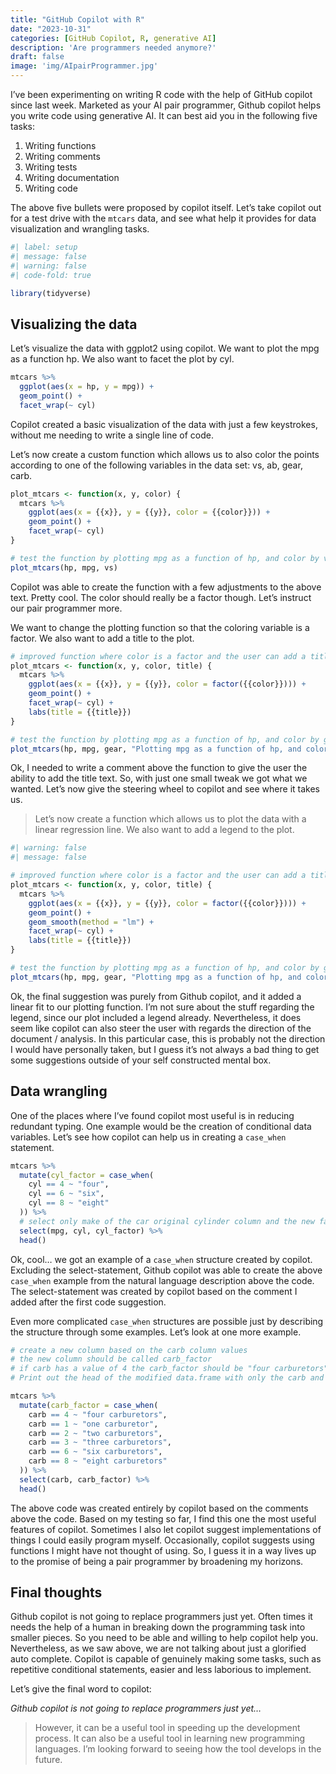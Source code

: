 ```yaml
---
title: "GitHub Copilot with R"
date: "2023-10-31"
categories: [GitHub Copilot, R, generative AI]
description: 'Are programmers needed anymore?'
draft: false
image: 'img/AIpairProgrammer.jpg'
---
```


I've been experimenting on writing R code with the help of GitHub copilot since last week. Marketed as your AI pair programmer, Github copilot helps you write code using generative AI. It can best aid you in the following five tasks:

1) Writing functions
2) Writing comments
3) Writing tests
4) Writing documentation
5) Writing code


The above five bullets were proposed by copilot itself. Let's take copilot out for a test drive with the `mtcars` data, and see what help it provides for data visualization and wrangling tasks.

```r
#| label: setup
#| message: false
#| warning: false
#| code-fold: true

library(tidyverse)

```

## Visualizing the data

Let's visualize the data with ggplot2 using copilot. We want to plot the mpg as a function hp. We also want to facet the plot by cyl.

```r
mtcars %>% 
  ggplot(aes(x = hp, y = mpg)) +
  geom_point() +
  facet_wrap(~ cyl)

```

Copilot created a basic visualization of the data with just a few keystrokes, without me needing to write a single line of code.


Let's now create a custom function which allows us to also color the points according to one of the following variables in the data set: vs, ab, gear, carb.

```r

plot_mtcars <- function(x, y, color) {
  mtcars %>% 
    ggplot(aes(x = {{x}}, y = {{y}}, color = {{color}})) +
    geom_point() +
    facet_wrap(~ cyl)
}

# test the function by plotting mpg as a function of hp, and color by vs
plot_mtcars(hp, mpg, vs)

```

Copilot was able to create the function with a few adjustments to the above text. Pretty cool. The color should really be a factor though. Let's instruct our pair programmer more.

We want to change the plotting function so that the coloring variable is a factor. We also want to add a title to the plot.

```r
# improved function where color is a factor and the user can add a title
plot_mtcars <- function(x, y, color, title) {
  mtcars %>% 
    ggplot(aes(x = {{x}}, y = {{y}}, color = factor({{color}}))) +
    geom_point() +
    facet_wrap(~ cyl) +
    labs(title = {{title}})
}

# test the function by plotting mpg as a function of hp, and color by gear
plot_mtcars(hp, mpg, gear, "Plotting mpg as a function of hp, and color by gear")

```

Ok, I needed to write a comment above the function to give the user the ability to add the title text. So, with just one small tweak we got what we wanted. Let's now give the steering wheel to copilot and see where it takes us.

> Let's now create a function which allows us to plot the data with a linear regression line. We also want to add a legend to the plot.

```r
#| warning: false
#| message: false

# improved function where color is a factor and the user can add a title
plot_mtcars <- function(x, y, color, title) {
  mtcars %>% 
    ggplot(aes(x = {{x}}, y = {{y}}, color = factor({{color}}))) +
    geom_point() +
    geom_smooth(method = "lm") +
    facet_wrap(~ cyl) +
    labs(title = {{title}})
}

# test the function by plotting mpg as a function of hp, and color by gear
plot_mtcars(hp, mpg, gear, "Plotting mpg as a function of hp, and color by gear")

```

Ok, the final suggestion was purely from Github copilot, and it added a linear fit to our plotting function. I'm not sure about the stuff regarding the legend, since our plot included a legend already. Nevertheless, it does seem like copilot can also steer the user with regards the direction of the document / analysis. In this particular case, this is probably not the direction I would have personally taken, but I guess it's not always a bad thing to get some suggestions outside of your self constructed mental box.

## Data wrangling

One of the places where I've found copilot most useful is in reducing redundant typing. One example would be the creation of conditional data variables. Let's see how copilot can help us in creating a `case_when` statement.

```r

mtcars %>% 
  mutate(cyl_factor = case_when(
    cyl == 4 ~ "four",
    cyl == 6 ~ "six",
    cyl == 8 ~ "eight"
  )) %>%
  # select only make of the car original cylinder column and the new factor column
  select(mpg, cyl, cyl_factor) %>%
  head()

```

Ok, cool... we got an example of a `case_when` structure created by copilot. Excluding the select-statement, Github copilot was able to create the above `case_when` example from the natural language description above the code. The select-statement was created by copilot based on the comment I added after the first code suggestion.

Even more complicated `case_when` structures are possible just by describing the structure through some examples. Let's look at one more example.

```r
# create a new column based on the carb column values
# the new column should be called carb_factor
# if carb has a value of 4 the carb_factor should be "four carburetors"
# Print out the head of the modified data.frame with only the carb and carb_factor columns

mtcars %>% 
  mutate(carb_factor = case_when(
    carb == 4 ~ "four carburetors",
    carb == 1 ~ "one carburetor",
    carb == 2 ~ "two carburetors",
    carb == 3 ~ "three carburetors",
    carb == 6 ~ "six carburetors",
    carb == 8 ~ "eight carburetors"
  )) %>%
  select(carb, carb_factor) %>%
  head()

```

The above code was created entirely by copilot based on the comments above the code. Based on my testing so far, I find this one the most useful features of copilot. Sometimes I also let copilot suggest implementations of things I could easily program myself. Occasionally, copilot suggests using functions I might have not thought of using. So, I guess it in a way lives up to the promise of being a pair programmer by broadening my horizons.

## Final thoughts

Github copilot is not going to replace programmers just yet. Often times it needs the help of a human in breaking down the programming task into smaller pieces. So you need to be able and willing to help copilot help you. Nevertheless, as we saw above, we are not talking about just a glorified auto complete. Copilot is capable of genuinely making some tasks, such as repetitive conditional statements, easier and less laborious to implement. 


Let's give the final word to copilot: 

*Github copilot is not going to replace programmers just yet...*

> However, it can be a useful tool in speeding up the development process. It can also be a useful tool in learning new programming languages. I'm looking forward to seeing how the tool develops in the future.


